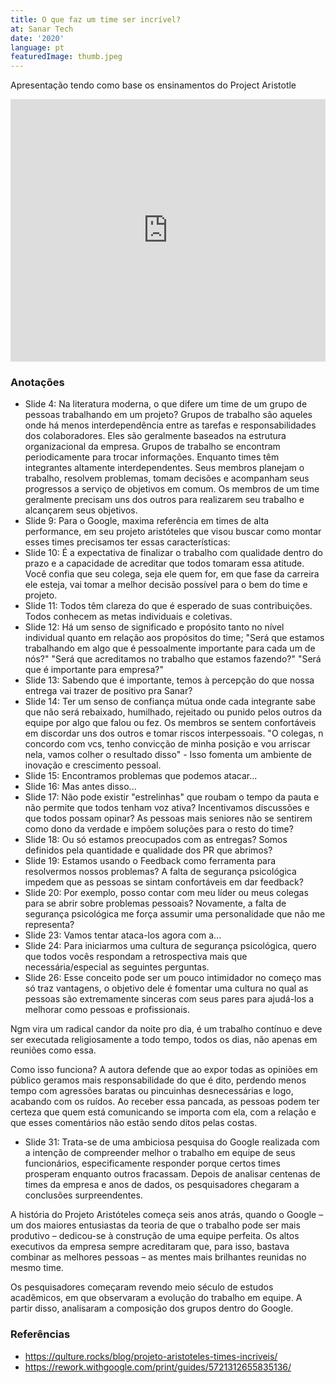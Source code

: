 ```yaml
---
title: O que faz um time ser incrível?
at: Sanar Tech
date: '2020'
language: pt
featuredImage: thumb.jpeg
---
```


Apresentação tendo como base os ensinamentos do Project Aristotle

<iframe
  src="https://slides.com/diegocosta/time-incrivel/embed"
  width="100%"
  height="420"
  title="O que faz um time ser incrível?"
  scrolling="no"
  frameborder="0"
  webkitallowfullscreen
  mozallowfullscreen
  allowfullscreen
></iframe>

### Anotações

- Slide 4: Na literatura moderna, o que difere um time de um grupo de pessoas trabalhando em um projeto?
  Grupos de trabalho são aqueles onde há menos interdependência entre as tarefas e responsabilidades dos colaboradores. Eles são geralmente baseados na estrutura organizacional da empresa. Grupos de trabalho se encontram periodicamente para trocar informações.
  Enquanto times têm integrantes altamente interdependentes. Seus membros planejam o trabalho, resolvem problemas, tomam decisões e acompanham seus progressos a serviço de objetivos em comum. Os membros de um time geralmente precisam uns dos outros para realizarem seu trabalho e alcançarem seus objetivos.
- Slide 9: Para o Google, maxima referência em times de alta performance, em seu projeto aristóteles que visou buscar como montar esses times precisamos ter essas características:
- Slide 10: É a expectativa de finalizar o trabalho com qualidade dentro do prazo e a capacidade de acreditar que todos tomaram essa atitude.
  Você confia que seu colega, seja ele quem for, em que fase da carreira ele esteja, vai tomar a melhor decisão possível para o bem do time e projeto.
- Slide 11: Todos têm clareza do que é esperado de suas contribuições.
  Todos conhecem as metas individuais e coletivas.
- Slide 12: Há um senso de significado e propósito tanto no nível individual quanto em relação aos propósitos do time;
  "Será que estamos trabalhando em algo que é pessoalmente importante para cada um de nós?"
  "Será que acreditamos no trabalho que estamos fazendo?"
  "Será que é importante para empresa?"
- Slide 13: Sabendo que é importante, temos à percepção do que nossa entrega vai trazer de positivo pra Sanar?
- Slide 14: Ter um senso de confiança mútua onde cada integrante sabe que não será rebaixado, humilhado, rejeitado ou punido pelos outros da equipe por algo que falou ou fez.
  Os membros se sentem confortáveis em discordar uns dos outros e tomar riscos interpessoais.
  "O colegas, n concordo com vcs, tenho convicção de minha posição e vou arriscar nela, vamos colher o resultado disso" - Isso fomenta um ambiente de inovação e crescimento pessoal.
- Slide 15: Encontramos problemas que podemos atacar...
- Slide 16: Mas antes disso...
- Slide 17: Não pode existir "estrelinhas" que roubam o tempo da pauta e não permite que todos tenham voz ativa?
  Incentivamos discussões e que todos possam opinar?
  As pessoas mais seniores não se sentirem como dono da verdade e impõem soluções para o resto do time?
- Slide 18: Ou só estamos preocupados com as entregas?
  Somos definidos pela quantidade e qualidade dos PR que abrimos?
- Slide 19: Estamos usando o Feedback como ferramenta para resolvermos nossos problemas?
  A falta de segurança psicológica impedem que as pessoas se sintam confortáveis em dar feedback?
- Slide 20: Por exemplo, posso contar com meu líder ou meus colegas para se abrir sobre problemas pessoais?
  Novamente, a falta de segurança psicológica me força assumir uma personalidade que não me representa?
- Slide 23: Vamos tentar ataca-los agora com a...
- Slide 24: Para iniciarmos uma cultura de segurança psicológica, quero que todos vocês respondam a retrospectiva mais que necessária/especial as seguintes perguntas.
- Slide 26: Esse conceito pode ser um pouco intimidador no começo mas só traz vantagens, o objetivo dele é fomentar uma cultura no qual as pessoas são extremamente sinceras com seus pares para ajudá-los a melhorar como pessoas e profissionais.

Ngm vira um radical candor da noite pro dia, é um trabalho contínuo e deve ser executada religiosamente a todo tempo, todos os dias, não apenas em reuniões como essa.

Como isso funciona? A autora defende que ao expor todas as opiniões em público geramos mais responsabilidade do que é dito, perdendo menos tempo com agressões baratas ou pincuinhas desnecessárias e logo, acabando com os ruídos. Ao receber essa pancada, as pessoas podem ter certeza que quem está comunicando se importa com ela, com a relação e que esses comentários não estão sendo ditos pelas costas.

- Slide 31: Trata-se de uma ambiciosa pesquisa do Google realizada com a intenção de compreender melhor o trabalho em equipe de seus funcionários, especificamente responder porque certos times prosperam enquanto outros fracassam. Depois de analisar centenas de times da empresa e anos de dados, os pesquisadores chegaram a conclusões surpreendentes.

A história do Projeto Aristóteles começa seis anos atrás, quando o Google – um dos maiores entusiastas da teoria de que o trabalho pode ser mais produtivo – dedicou-se à construção de uma equipe perfeita. Os altos executivos da empresa sempre acreditaram que, para isso, bastava combinar as melhores pessoas – as mentes mais brilhantes reunidas no mesmo time.

Os pesquisadores começaram revendo meio século de estudos acadêmicos, em que observaram a evolução do trabalho em equipe. A partir disso, analisaram a composição dos grupos dentro do Google.

### Referências

- https://qulture.rocks/blog/projeto-aristoteles-times-incriveis/
- https://rework.withgoogle.com/print/guides/5721312655835136/
